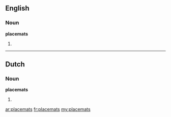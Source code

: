 ==English==
===Noun===
'''placemats'''
# {{plural of|[[placemat]]}}

----

==Dutch==
===Noun===
'''placemats'''
# {{nl-noun-form|pl=1|placemat}}

[[ar:placemats]]
[[fr:placemats]]
[[my:placemats]]
